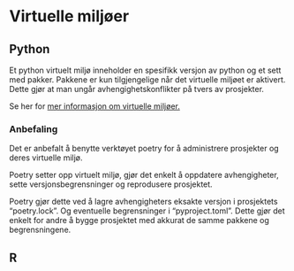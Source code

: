 # Virtuelle miljøer

## Python
Et python virtuelt miljø inneholder en spesifikk versjon av python og et sett med pakker. Pakkene er kun tilgjengelige når det virtuelle miljøet er aktivert. Dette gjør at man ungår avhengighetskonflikter på tvers av prosjekter.

Se her for [mer informasjon om virtuelle miljøer.](https://docs.python.org/3/tutorial/venv.html)

### Anbefaling
Det er anbefalt å benytte verktøyet poetry for å administrere prosjekter og deres virtuelle miljø.

Poetry setter opp virtuelt miljø, gjør det enkelt å oppdatere avhengigheter, sette versjonsbegrensninger og reprodusere prosjektet. 

Poetry gjør dette ved å lagre avhengigheters eksakte versjon i prosjektets "poetry.lock". Og eventuelle begrensninger i "pyproject.toml". Dette gjør det enkelt for andre å bygge prosjektet med akkurat de samme pakkene og begrensningene. 

## R